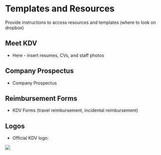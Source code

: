 # Templates and Resources

Provide instructions to access resources and templates (where to look on dropbox)

## Meet KDV

-   Here - insert resumes, CVs, and staff photos

## Company Prospectus

-   Company Prospectus

## Reimbursement Forms

-   KDV Forms (travel reimbursement, incidental reimbursement)

## Logos

-   Official KDV logo:

![](images/KDVLogo.png){fig-alt="Official KDV logo"}
